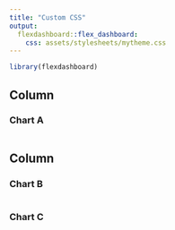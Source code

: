 ---
title: "Custom CSS"
output: 
  flexdashboard::flex_dashboard:
    css: assets/stylesheets/mytheme.css
---


```{r setup, include=FALSE}
library(flexdashboard)
```

Column {data-width=650}
-----------------------------------------------------------------------

### Chart A

```{r}

```

Column {data-width=350}
-----------------------------------------------------------------------

### Chart B

```{r}

```

### Chart C

```{r}

```

